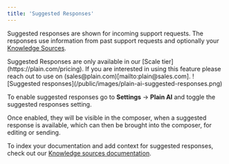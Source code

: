 ```yaml
---
title: 'Suggested Responses'
---
```

Suggested responses are shown for incoming support requests. The responses use information from past support requests and optionally your [Knowledge Sources](/plain-ai/knowledge-sources).

<Info>
  Suggested Responses are only available in our [Scale tier](https://plain.com/pricing). If you are
  interested in using this feature please reach out to use on
  (sales@plain.com)[mailto:plain@sales.com].
</Info>


<Frame>![Suggested responses](/public/images/plain-ai-suggested-responses.png)</Frame>

To enable suggested responses go to **Settings** → **Plain AI** and toggle the suggested responses setting.

Once enabled, they will be visible in the composer, when a suggested response is available, which can then be brought into the composer, for editing or sending.


To index your documentation and add context for suggested responses, check out our [Knowledge sources documentation](/plain-ai/knowledge-sources).



